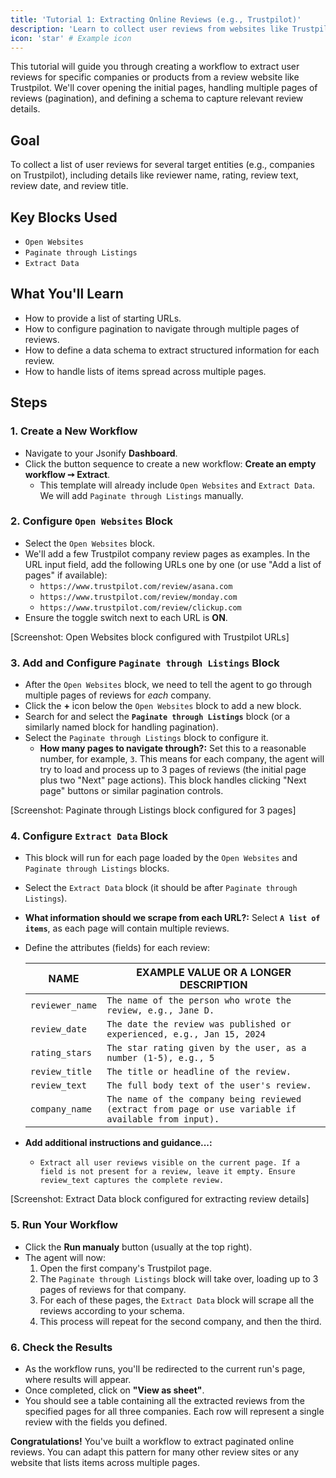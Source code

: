 ```yaml
---
title: 'Tutorial 1: Extracting Online Reviews (e.g., Trustpilot)'
description: 'Learn to collect user reviews from websites like Trustpilot, handling pagination and structuring the data.'
icon: 'star' # Example icon
---
```


This tutorial will guide you through creating a workflow to extract user reviews for specific companies or products from a review website like Trustpilot. We'll cover opening the initial pages, handling multiple pages of reviews (pagination), and defining a schema to capture relevant review details.

## Goal

To collect a list of user reviews for several target entities (e.g., companies on Trustpilot), including details like reviewer name, rating, review text, review date, and review title.

## Key Blocks Used

* `Open Websites`
* `Paginate through Listings`
* `Extract Data`

## What You'll Learn

* How to provide a list of starting URLs.
* How to configure pagination to navigate through multiple pages of reviews.
* How to define a data schema to extract structured information for each review.
* How to handle lists of items spread across multiple pages.

## Steps

### 1. Create a New Workflow

* Navigate to your Jsonify **Dashboard**.
* Click the button sequence to create a new workflow: **Create an empty workflow ➙ Extract**.
    * This template will already include `Open Websites` and `Extract Data`. We will add `Paginate through Listings` manually.

### 2. Configure `Open Websites` Block

* Select the `Open Websites` block.
* We'll add a few Trustpilot company review pages as examples. In the URL input field, add the following URLs one by one (or use "Add a list of pages" if available):
    * `https://www.trustpilot.com/review/asana.com`
    * `https://www.trustpilot.com/review/monday.com`
    * `https://www.trustpilot.com/review/clickup.com`
* Ensure the toggle switch next to each URL is **ON**.

[Screenshot: Open Websites block configured with Trustpilot URLs]

### 3. Add and Configure `Paginate through Listings` Block

* After the `Open Websites` block, we need to tell the agent to go through multiple pages of reviews for *each* company.
* Click the **+** icon below the `Open Websites` block to add a new block.
* Search for and select the **`Paginate through Listings`** block (or a similarly named block for handling pagination).
* Select the `Paginate through Listings` block to configure it.
    * **How many pages to navigate through?:** Set this to a reasonable number, for example, `3`. This means for each company, the agent will try to load and process up to 3 pages of reviews (the initial page plus two "Next" page actions). This block handles clicking "Next page" buttons or similar pagination controls.

[Screenshot: Paginate through Listings block configured for 3 pages]

### 4. Configure `Extract Data` Block

* This block will run for each page loaded by the `Open Websites` and `Paginate through Listings` blocks.
* Select the `Extract Data` block (it should be after `Paginate through Listings`).
* **What information should we scrape from each URL?:** Select **`A list of items`**, as each page will contain multiple reviews.
* Define the attributes (fields) for each review:

    | NAME            | EXAMPLE VALUE OR A LONGER DESCRIPTION                                  |
    | --------------- | ---------------------------------------------------------------------- |
    | `reviewer_name` | `The name of the person who wrote the review, e.g., Jane D.`             |
    | `review_date`   | `The date the review was published or experienced, e.g., Jan 15, 2024` |
    | `rating_stars`  | `The star rating given by the user, as a number (1-5), e.g., 5`          |
    | `review_title`  | `The title or headline of the review.`                                 |
    | `review_text`   | `The full body text of the user's review.`                             |
    | `company_name`  | `The name of the company being reviewed (extract from page or use variable if available from input).` |

* **Add additional instructions and guidance...:**
    * `Extract all user reviews visible on the current page. If a field is not present for a review, leave it empty. Ensure review_text captures the complete review.`

[Screenshot: Extract Data block configured for extracting review details]

### 5. Run Your Workflow

* Click the **Run manualy** button (usually at the top right).
* The agent will now:
    1.  Open the first company's Trustpilot page.
    2.  The `Paginate through Listings` block will take over, loading up to 3 pages of reviews for that company.
    3.  For each of these pages, the `Extract Data` block will scrape all the reviews according to your schema.
    4.  This process will repeat for the second company, and then the third.

### 6. Check the Results

* As the workflow runs, you'll be redirected to the current run's page, where results will appear.
* Once completed, click on **"View as sheet"**.
* You should see a table containing all the extracted reviews from the specified pages for all three companies. Each row will represent a single review with the fields you defined.

**Congratulations!** You've built a workflow to extract paginated online reviews. You can adapt this pattern for many other review sites or any website that lists items across multiple pages.